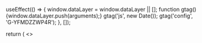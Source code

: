 
  useEffect(() => {
    window.dataLayer = window.dataLayer || [];
    function gtag(){window.dataLayer.push(arguments);}
    gtag('js', new Date());
    gtag('config', 'G-YFMDZZWP4R');
  }, []);

  return (
    <>
      <Script
        async
        src="https://www.googletagmanager.com/gtag/js?id=G-RWT3QFBPCF"
      />
      <Component {...pageProps} />
    </>
  );
}
